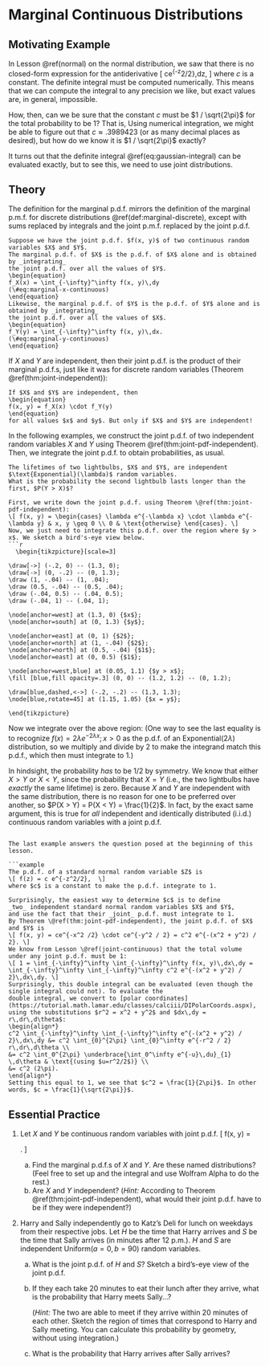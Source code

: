 # Marginal Continuous Distributions {#marginal-continuous}

## Motivating Example {-}

In Lesson \@ref(normal) on the normal distribution, we saw that there is no closed-form expression for the 
antiderivative 
\[ \int ce^{-z^2/2}\,dz, \]
where $c$ is a constant. 
The definite integral must be computed numerically. This means that we can compute the integral to 
any precision we like, but exact values are, in general, impossible. 

How, then, can we be sure that the constant $c$ must be $1 / \sqrt{2\pi}$ for the total probability 
to be 1? That is, 
\begin{equation} 
\int_{-\infty}^\infty \frac{1}{\sqrt{2\pi}} e^{-z^2/2}\,dz = 1.
(\#eq:gaussian-integral)
\end{equation}
Using numerical integration, we might be able to figure out that $c \approx .3989423$ (or as 
many decimal places as desired), but how do we know it is $1 / \sqrt{2\pi}$ exactly? 

It turns out that the definite integral \@ref(eq:gaussian-integral) can be evaluated exactly, but to see this,
we need to use joint distributions.

## Theory {-}

The definition for the marginal p.d.f. mirrors the definition of the marginal p.m.f. for 
discrete distributions \@ref(def:marginal-discrete), except with sums replaced by 
integrals and the joint p.m.f. replaced by the joint p.d.f.
```definition
Suppose we have the joint p.d.f. $f(x, y)$ of two continuous random variables $X$ and $Y$. 
The marginal p.d.f. of $X$ is the p.d.f. of $X$ alone and is obtained by _integrating_ 
the joint p.d.f. over all the values of $Y$.
\begin{equation}
f_X(x) = \int_{-\infty}^\infty f(x, y)\,dy
(\#eq:marginal-x-continuous)
\end{equation}
Likewise, the marginal p.d.f. of $Y$ is the p.d.f. of $Y$ alone and is obtained by _integrating_ 
the joint p.d.f. over all the values of $X$.
\begin{equation}
f_Y(y) = \int_{-\infty}^\infty f(x, y)\,dx.
(\#eq:marginal-y-continuous)
\end{equation}
```

If $X$ and $Y$ are independent, then their joint p.d.f. is the product of their 
marginal p.d.f.s, just like it was for discrete random variables (Theorem \@ref(thm:joint-independent)):

```theorem
If $X$ and $Y$ are independent, then 
\begin{equation}
f(x, y) = f_X(x) \cdot f_Y(y)
\end{equation}
for all values $x$ and $y$. But only if $X$ and $Y$ are independent!
```

In the following examples, we construct the joint p.d.f. of two independent random variables $X$ and $Y$ 
using Theorem \@ref(thm:joint-pdf-independent). Then, we integrate the joint p.d.f. to obtain probabilities, 
as usual.

```example
The lifetimes of two lightbulbs, $X$ and $Y$, are independent $\text{Exponential}(\lambda)$ random variables. 
What is the probability the second lightbulb lasts longer than the first, $P(Y > X)$?

First, we write down the joint p.d.f. using Theorem \@ref(thm:joint-pdf-independent):
\[ f(x, y) = \begin{cases} \lambda e^{-\lambda x} \cdot \lambda e^{-\lambda y} & x, y \geq 0 \\ 0 & \text{otherwise} \end{cases}. \]
Now, we just need to integrate this p.d.f. over the region where $y > x$. We sketch a bird's-eye view below.
```r
  \begin{tikzpicture}[scale=3]

\draw[->] (-.2, 0) -- (1.3, 0);
\draw[->] (0, -.2) -- (0, 1.3);
\draw (1, -.04) -- (1, .04);
\draw (0.5, -.04) -- (0.5, .04);
\draw (-.04, 0.5) -- (.04, 0.5);
\draw (-.04, 1) -- (.04, 1);

\node[anchor=west] at (1.3, 0) {$x$};
\node[anchor=south] at (0, 1.3) {$y$};

\node[anchor=east] at (0, 1) {$2$};
\node[anchor=north] at (1, -.04) {$2$};
\node[anchor=north] at (0.5, -.04) {$1$};
\node[anchor=east] at (0, 0.5) {$1$};

\node[anchor=west,blue] at (0.05, 1.1) {$y > x$};
\fill [blue,fill opacity=.3] (0, 0) -- (1.2, 1.2) -- (0, 1.2);

\draw[blue,dashed,<->] (-.2, -.2) -- (1.3, 1.3);
\node[blue,rotate=45] at (1.15, 1.05) {$x = y$};

\end{tikzpicture}
```

Now we integrate over the above region:
\begin{align*}
P(Y > X) &= \int_0^\infty \int_x^\infty \lambda^2 e^{-\lambda x - \lambda y}\,dy\,dx \\
&= \int_0^\infty \lambda e^{-\lambda x} \underbrace{\int_x^\infty \lambda e^{-\lambda y}\,dy}_{e^{-\lambda x}}\,dx \\
&= \int_0^\infty \lambda e^{-\lambda x} e^{-\lambda x}\,dx \\
&= \int_0^\infty \lambda e^{-2\lambda x}\,dx \\
&= \frac{1}{2}.
\end{align*}
(One way to see the last equality is to recognize $f(x) = 2 \lambda e^{-2\lambda x}; x > 0$ as the p.d.f. of an 
$\text{Exponential}(2\lambda)$ distribution, so we multiply and divide by $2$ to make the integrand match 
this p.d.f., which then must integrate to 1.)

In hindsight, the probability _has_ to be $1/2$ by symmetry. We know that either $X > Y$ or $X < Y$, 
since the probability that $X = Y$ (i.e., the two lightbulbs have _exactly_ the same lifetime) is zero. 
Because $X$ and $Y$ are independent with the same distribution, there is no reason for one to be preferred 
over another, so $P(X > Y) = P(X < Y) = \frac{1}{2}$.
In fact, by the exact same argument, this is true for _all_ independent and identically distributed (i.i.d.) 
continuous random variables with a joint p.d.f.
```

The last example answers the question posed at the beginning of this lesson.

```example
The p.d.f. of a standard normal random variable $Z$ is 
\[ f(z) = c e^{-z^2/2},  \]
where $c$ is a constant to make the p.d.f. integrate to 1.

Surprisingly, the easiest way to determine $c$ is to define 
_two_ independent standard normal random variables $X$ and $Y$,
and use the fact that their _joint_ p.d.f. must integrate to 1. 
By Theorem \@ref(thm:joint-pdf-independent), the joint p.d.f. of $X$ and $Y$ is 
\[ f(x, y) = ce^{-x^2 /2} \cdot ce^{-y^2 / 2} = c^2 e^{-(x^2 + y^2) / 2}. \]
We know from Lesson \@ref(joint-continuous) that the total volume under any joint p.d.f. must be 1:
\[ 1 = \int_{-\infty}^\infty \int_{-\infty}^\infty f(x, y)\,dx\,dy = \int_{-\infty}^\infty \int_{-\infty}^\infty c^2 e^{-(x^2 + y^2) / 2}\,dx\,dy. \]
Surprisingly, this double integral can be evaluated (even though the single integral could not). To evaluate the 
double integral, we convert to [polar coordinates](https://tutorial.math.lamar.edu/classes/calciii/DIPolarCoords.aspx), using the substitutions $r^2 = x^2 + y^2$ and $dx\,dy = r\,dr\,d\theta$:
\begin{align*} 
c^2 \int_{-\infty}^\infty \int_{-\infty}^\infty e^{-(x^2 + y^2) / 2}\,dx\,dy &= c^2 \int_{0}^{2\pi} \int_{0}^\infty e^{-r^2 / 2} r\,dr\,d\theta \\
&= c^2 \int_0^{2\pi} \underbrace{\int_0^\infty e^{-u}\,du}_{1} \,d\theta & \text{(using $u=r^2/2$)} \\
&= c^2 (2\pi). 
\end{align*}
Setting this equal to 1, we see that $c^2 = \frac{1}{2\pi}$. In other words, $c = \frac{1}{\sqrt{2\pi}}$.
```

## Essential Practice {-}

1. Let $X$ and $Y$ be continuous random variables with joint p.d.f.
\[ f(x, y) = \begin{cases} 
\frac{1}{12} (1 + \frac{1}{18}(x - 2)(2y - 3)) & 0 < x < 4, 0 < y < 3 \\
0 & \text{otherwise}
\end{cases}. \]

    a. Find the marginal p.d.f.s of $X$ and $Y$. Are these named distributions? (Feel free to 
    set up and the integral and use Wolfram Alpha to do the rest.)
    b. Are $X$ and $Y$ independent? (_Hint:_ According to Theorem \@ref(thm:joint-pdf-independent), 
    what would their joint p.d.f. have to be if they were independent?)

2. Harry and Sally independently go to Katz's Deli for lunch on weekdays from their 
respective jobs. Let $H$ be the time that Harry arrives and $S$ be the time that 
Sally arrives (in minutes after 12 p.m.). $H$ and $S$ 
are independent $\text{Uniform}(a=0, b=90)$ random variables.
    a. What is the joint p.d.f. of $H$ and $S$? Sketch a bird's-eye view of the joint p.d.f.
    b. If they each take 20 minutes to eat their lunch after they arrive, 
    what is the probability that Harry meets Sally...? 
    
        (_Hint:_ The two are able to meet if they arrive within 20 minutes of each other. 
        Sketch the region of times that correspond to Harry and Sally meeting. 
        You can calculate this probability by geometry, without using integration.)
    c. What is the probability that Harry arrives after Sally arrives?

